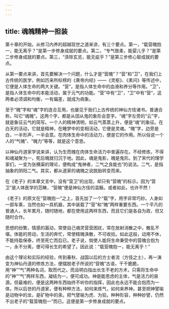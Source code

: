 ```yaml
---
---
---
```

title: 魂魄精神一担装
---




第十章的开始，从修习内养的超越现世之道来讲，有三个要点。第一，“载营魄抱一，能无离乎？”是第一步修身成就的要点。第二，“专气致柔，能婴儿乎？”是第二步修身成就的要点。第三，“涤除玄览，能无疵乎？”是第三步修心智成就的要点。

从第一要点来讲，首先要解决一个问题，什么才是“营魄”？“营”和“卫”，在我们上古传统的医学，例如历来所标榜的《黄帝内经》——《灵枢》、《素问》等传述中，它便是人体生命的两大关键。“营”，是指人体生命中的血液和养分等作用。“卫”，是指人体生命中的本能活动，属于元气的功能。“营”中有“卫”，“卫”中有“营”，这两者必须调和均衡，一有偏差，就成为病象。

至于“魄”字和“魂”字的连合互用，也屡见于我们上古传统的神仙方伎诸书。普通合称，叫它“魂魄”。这两个字，都是从田从鬼的象形会意字。“魂”字左旁的“云”字，就是象征云气的简写。一个人的精神清明，如云气蒸蒸上升，便是“魂”的象征。在白天的活动，它就是精神，在睡梦中的变相活动，它便是灵魂。“魄”字，边旁是白，一半形声，一半会意。在肉体生命中的活动力，便是它的作用。所以俗说一个人的“气魄”、“魄力”等等，就是这个意思。

以神仙丹道家学说来讲，认为生而魄在肉体生命活力中普遍存在。不经修炼，不得和魂凝聚为一，死后魄就归沉于地。因此，魂是鬼影，魄是鬼形。到了宋代的理学家们，一变为张横渠的理论，便构成“鬼神者，二气之良能也”的说法。二气，是指抽象的阴阳二气。其实，都从道家的魂魄之说脱胎转变而来。

在《老子》的本章文言中，没有“营卫”的出现，却只有“营魄”的标示。因为“营卫”是人体医学的范畴，“营魄”便是神仙方伎的滥觞。或者如此，也许不然！

《老子》的原文在“营魄抱一”之上，首先加了一个“载”字，用字非常巧妙。人身如一部车乘，当然也如一具机器，其中装载了“营”和“魄”两样重要东西。一个平凡的普通人，长年累月，随时随地，都在使用这两样东西，而且它们是各自为政，但又随时合作。

思想的纷繁，情感的嚣动，常使自己魂灵营营困扰，常在放射消散之中，散乱不堪。体能的劳动，生活的奔忙，常使精魄涣散，不可收拾。如此这般，动用不休，不能持盈保泰，终至死亡而后已。老子说，倘使人能将生命秉受中的营魄合抱为一，永不分离，便可得长生的希望了。因此说：“载营魄抱一，能无离乎！”

由这个理论和实际的经验，传到春秋、战国以后的方士者流（方伎之士），再一演变为神仙丹道的修炼方法，便摆脱老子所说的“营魄”古语，干干脆脆，用“神”“气”两种名词，取而代之。而且明白指出长生不老的方术，只需将生命中的“神”“气”两样东西，凝结为一，便可成功。神是能思虑的主体，气是活力的泉源。但最难的，便是这两种东西始终不听你的指挥，因此也永远不能合抱而为一体。所以后世的丹道家，便有种种方法，如何来炼气，如何来养神。甚至把神譬喻是动物中的龙，是矿物中的汞。把气譬喻为虎、为铅。种种形容，种种妙譬，仍然不出老子的“载营魄抱一”而已。这便是第一步修身成就的要点。